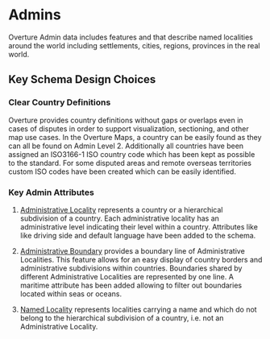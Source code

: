 # Admins

Overture Admin data includes features and that describe named localities around the world including settlements, cities, regions, provinces in the real world.

## Key Schema Design Choices

### Clear Country Definitions

Overture provides country definitions without gaps or overlaps even in cases of disputes in order to support visualization, sectioning, and other map use cases. In the Overture Maps, a country can be easily found as they can all be found on Admin Level 2. Additionally all countries have been assigned an ISO3166-1 ISO country code which has been kept as possible to the standard. For some disputed areas and remote overseas territories custom ISO codes have been created which can be easily identified.

### Key Admin Attributes

1. [Administrative Locality](/reference/admins/administrativeLocality) represents a country or a hierarchical subdivision of a country. Each administrative locality has an administrative level
indicating
their level within a country. Attributes like like driving side and default language have been added to the schema.

2. [Administrative Boundary](/reference/admins/administrativeBoundary) provides a boundary line of Administrative Localities. This feature allows for an easy display of country borders and
administrative subdivisions within countries. Boundaries shared by different Administrative Localities are represented by one line. A maritime attribute has been added allowing to filter out boundaries located within seas or oceans.

4. [Named Locality](/reference/admins/namedLocality) represents localities carrying a name and which do not belong to the hierarchical subdivision of a country, i.e. not an Administrative Locality.
